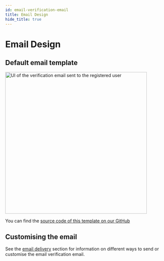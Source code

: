 ```yaml
---
id: email-verification-email
title: Email Design
hide_title: true
---
```


<!-- ./thirdpartyemailpassword/common-customizations/email-verification/email-verification-email.mdx -->


# Email Design

## Default email template

<img alt="UI of the verification email sent to the registered user" width="450px" src="/img/emailpassword/email-verify-email.png" />

You can find the [source code of this template on our GitHub](https://github.com/supertokens/email-sms-templates/blob/master/email-html/email-verification.html)

## Customising the email

See the [email delivery](../../email-delivery/about) section for information on different ways to send or customise the email verification email.